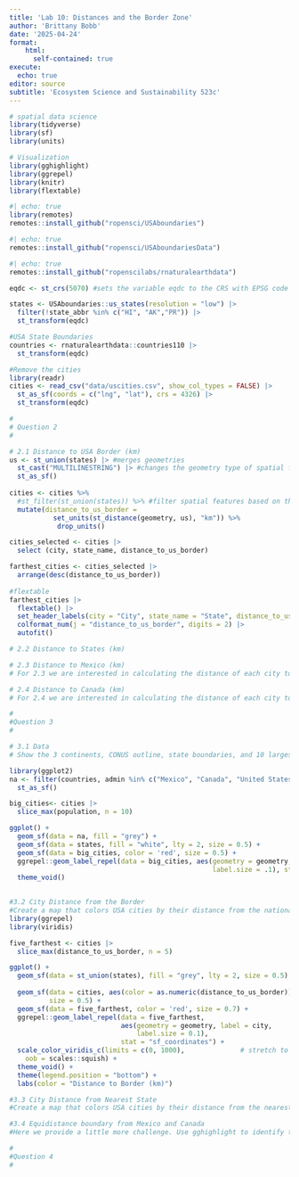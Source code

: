 ```yaml
---
title: 'Lab 10: Distances and the Border Zone'
author: 'Brittany Bobb'
date: '2025-04-24'
format: 
    html:
      self-contained: true
execute:
  echo: true
editor: source
subtitle: 'Ecosystem Science and Sustainability 523c'
---
```


```r
# spatial data science
library(tidyverse)
library(sf)
library(units)

# Visualization
library(gghighlight)
library(ggrepel)
library(knitr)
library(flextable)

```

```r
#| echo: true
library(remotes)
remotes::install_github("ropensci/USAboundaries")
```

```r
#| echo: true
remotes::install_github("ropensci/USAboundariesData")
```

```r
#| echo: true
remotes::install_github("ropenscilabs/rnaturalearthdata")
```

```r
eqdc <- st_crs(5070) #sets the variable eqdc to the CRS with EPSG code 5070, which corresponds to EPSG:5070 - NAD83/ Conus Albers 
```

```r
states <- USAboundaries::us_states(resolution = "low") |>
  filter(!state_abbr %in% c("HI", "AK","PR")) |>
  st_transform(eqdc)
```

```r
#USA State Boundaries 
countries <- rnaturalearthdata::countries110 |>
  st_transform(eqdc)
```

```r
#Remove the cities 
library(readr)
cities <- read_csv("data/uscities.csv", show_col_types = FALSE) |>
  st_as_sf(coords = c("lng", "lat"), crs = 4326) |>
  st_transform(eqdc)

```

```r
#
# Question 2 
#

```

```r
# 2.1 Distance to USA Border (km)
us <- st_union(states) |> #merges geometries 
  st_cast("MULTILINESTRING") |> #changes the geometry type of spatial features 
  st_as_sf()
  
cities <- cities %>%
  #st_filter(st_union(states)) %>% #filter spatial features based on their spatial relationship to another greometry 
  mutate(distance_to_us_border = 
           set_units(st_distance(geometry, us), "km")) %>%
            drop_units()

cities_selected <- cities |>
  select (city, state_name, distance_to_us_border) 

farthest_cities <- cities_selected |> 
  arrange(desc(distance_to_us_border)) 
  
#flextable
farthest_cities |>
  flextable() |>
  set_header_labels(city = "City", state_name = "State", distance_to_us_border = "Distance ") |> 
  colformat_num(j = "distance_to_us_border", digits = 2) |> 
  autofit()

```

```r
# 2.2 Distance to States (km)


```

```r
# 2.3 Distance to Mexico (km)
# For 2.3 we are interested in calculating the distance of each city to the Mexican border. To do this we need to isolate Mexico from the country objects. In addition to storing this data as part of the cities data.frame, produce a table (flextable) documenting the five cities farthest from a state border. Include only the city name, state, and distance.


```

```r
# 2.4 Distance to Canada (km) 
# For 2.4 we are interested in calculating the distance of each city to the Canadian border. To do this we need to isolate Canada from the country objects. In addition to storing this data as part of the cities data.frame, produce a table (flextable) documenting the five cities farthest from a state border. Include only the city name, state, and distance.

```

```r
#
#Question 3
#

```

```r
# 3.1 Data
# Show the 3 continents, CONUS outline, state boundaries, and 10 largest USA cities (by population) on a single map

library(ggplot2)
na <- filter(countries, admin %in% c("Mexico", "Canada", "United States of America")) |>
  st_as_sf()

big_cities<- cities |>
  slice_max(population, n = 10)

ggplot() +
  geom_sf(data = na, fill = "grey") +
  geom_sf(data = states, fill = "white", lty = 2, size = 0.5) +
  geom_sf(data = big_cities, color = 'red', size = 0.5) +
  ggrepel::geom_label_repel(data = big_cities, aes(geometry = geometry, label = city, 
                                                   label.size = .1), stat = "sf_coordinates") +
  theme_void()
  
```

```r
#3.2 City Distance from the Border
#Create a map that colors USA cities by their distance from the national border. In addition, re-draw and label the 5 cities that are farthest from the border.
library(ggrepel)
library(viridis)

five_farthest <- cities |>
  slice_max(distance_to_us_border, n = 5)

ggplot() +
  geom_sf(data = st_union(states), fill = "grey", lty = 2, size = 0.5) +
  
  geom_sf(data = cities, aes(color = as.numeric(distance_to_us_border)),
          size = 0.5) +
  geom_sf(data = five_farthest, color = 'red', size = 0.7) +
  ggrepel::geom_label_repel(data = five_farthest,
                            aes(geometry = geometry, label = city, 
                                label.size = 0.1),
                            stat = "sf_coordinates") +
  scale_color_viridis_c(limits = c(0, 1000),              # stretch to 1000 km for smoother gradation
    oob = scales::squish) +
  theme_void() +
  theme(legend.position = "bottom") +
  labs(color = "Distance to Border (km)")
```

```r
#3.3 City Distance from Nearest State
#Create a map that colors USA cities by their distance from the nearest state border. In addition, re-draw and label the 5 cities that are farthest from any border.


```

```r
#3.4 Equidistance boundary from Mexico and Canada
#Here we provide a little more challenge. Use gghighlight to identify the cities that are equal distance from the Canadian AND Mexican border 100 km.In addition, label the five (5) most populous cites in this zone.Hint: (create a new variable that finds the absolute difference between the distance to Mexico and the distance to Canada)


```

```r
#
#Question 4
#

```

